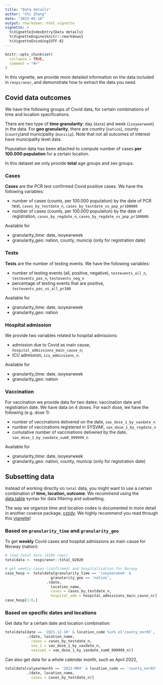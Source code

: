 ```yaml
---
title: "Data details"
author: "Chi Zhang"
date: "2023-05-18"
output: rmarkdown::html_vignette
vignette: >
  %\VignetteIndexEntry{Data details}
  %\VignetteEngine{knitr::rmarkdown}
  %\VignetteEncoding{UTF-8}
---
```


```r
knitr::opts_chunk$set(
  collapse = TRUE,
  comment = "#>"
)
```

In this vignette, we provide more detailed information on the data included in `respiranor`, and demonstrate how to extract the data you need. 


## Covid data outcomes

We have the following groups of Covid data, for certain combinations of time and location specifications. 

There are two type of **time granularity**: day (`date`) and week (`isoyearweek`) in the data. For **geo granularity**, there are country (`nation`), county (`county`)and municipality (`municip`). Note that not all outcomes of interest have municipality level data.


Population data has been attached to compute number of cases **per 100.000 population** for a certain location. 

In this dataset we only provide **total** age groups and sex groups. 



### Cases

**Cases** are the PCR test confirmed Covid positive cases. We have the following variables:

* number of cases (counts, per 100.000 population) by the date of PCR test, `cases_by_testdate_n`, `cases_by_testdate_vs_pop_pr100000`
* number of cases (counts, per 100.000 population) by the date of registration, `cases_by_regdate_n`, `cases_by_regdate_vs_pop_pr100000`

Available for 

* granularity_time: date, isoyearweek
* granularity_geo: nation, county, municip (only for registration date)

### Tests

**Tests** are the number of testing events. We have the following variables: 

* number of testing events (all, positive, negative), `testevents_all_n`, `testevents_pos_n`, `testevents_neg_n`
* percentage of testing events that are positive, `testevents_pos_vs_all_pr100`

Available for 

* granularity_time: date, isoyearweek
* granularity_geo: nation


### Hospital admission

We provide two variables related to hospital admissions: 

* admission due to Covid as main cause, `hospital_admissions_main_cause_n`; 
* ICU admission, `icu_admissions_n`.  

Available for 

* granularity_time: date, isoyearweek
* granularity_geo: nation

### Vaccination

For vaccination we provide data for two dates: vaccination date and registration date. We have data on 4 doses. For each dose, we have the following (e.g. dose 1):  

* number of vaccinations delivered on the date, `vax_dose_1_by_vaxdate_n`
* number of vaccinations registered in SYSVAK, `vax_dose_1_by_regdate_n`
* cumulative number of vaccinations delivered by the date, `vax_dose_1_by_vaxdate_sum0_999999_n`


Available for 

* granularity_time: date, isoyearweek
* granularity_geo: nation, county, municip (only for registration date)






## Subsetting data 

Instead of working directly on `total` data, you might want to use a certain combination of **time, location, outcome**. We recommend using the [data.table](https://CRAN.R-project.org/package=data.table) syntax for data filtering and subsetting.

The way we organize time and location codes is documented in more detail in another csverse package, [cstidy](https://www.csids.no/cstidy/index.html). We highly recommend you read through this [vignette](https://www.csids.no/cstidy/articles/csfmt_rts_data_v1.html#context-specific-columns)!



### Based on `granularity_time` and `granularity_geo`

To get **weekly** Covid cases and hospital admissions as main cause for Norway (nation):

```r
# load total data (419k rows)
totaldata <- respiranor::total_b2020

# get weekly cases (confirmed) and hospitalisation for Norway
case_hosp <- totaldata[granularity_time == 'isoyearweek' &
                     granularity_geo == 'nation',
                   .(date, 
                     location_name, 
                     cases = cases_by_testdate_n, 
                     hospital_adm = hospital_admissions_main_cause_n)]
case_hosp[1:6,]
```


### Based on specific dates and locations

Get data for a certain date and location combination:

```r
totaldata[date == '2021-12-10' & location_code %in% c('county_nor03', 'county_nor15'), 
          .(date, location_name, 
            cases = cases_by_testdate_n, 
            vax_1 = vax_dose_1_by_vaxdate_n, 
            vaxcum1 = vax_dose_1_by_vaxdate_sum0_999999_n)]
```

Can also get data for a whole calendar month, such as April 2022, 

```r
totaldata[calyearmonth == '2022-M04' & location_code == 'county_nor03', 
          .(date, location_name, 
            cases = cases_by_testdate_n)]
```



